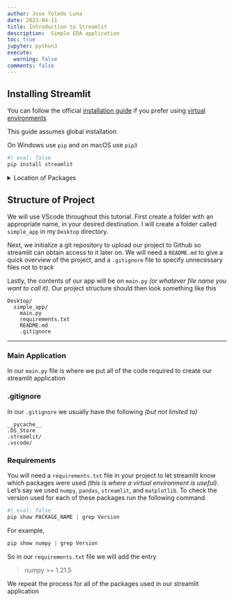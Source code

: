 ```yaml
---
author: Jose Toledo Luna
date: 2023-04-11
title: Introduction to Streamlit
description:  Simple EDA application
toc: true
jupyter: python3
execute:
  warning: false
comments: false
---
```



## Installing Streamlit

You can follow the official [installation guide](https://docs.streamlit.io/library/get-started/installation) if you prefer using [virtual environments](https://code.visualstudio.com/docs/python/environments)

This guide assumes global installation

On Windows use `pip` and on macOS use `pip3`

```python
#| eval: false
pip install streamlit
```

<details>
<summary>Location of Packages</summary>
If you want to know where your packages are installed run the command 

```python
#| eval: false
pip show PACKAGE_NAME | grep Location
```

For example, 

```python
pip show numpy | grep Location
```

</details>

## Structure of Project

We will use VScode throughout this tutorial. First create a folder with an appropriate name, in your desired destination. I will create a folder called `simple_app` in my `Desktop` directory.

Next, we initialize a git repository to upload our project to Github so streamlit can obtain access to it later on. We will need a `README.md` to give a quick overview of the project, and a `.gitignore` file to specify unnecessary files not to track

Lastly, the contents of our app will be on `main.py` *(or whatever file name you want to call it)*. Our project structure should then look something like this

```
Desktop/
  simple_app/
    main.py
    requirements.txt
    README.md
    .gitignore
```
---

### Main Application

In our `main.py` file is where we put all of the code required to create our streamlit application


### .gitignore

In our `.gitignore` we usually have the following *(but not limited to)*

```
__pycache__
.DS_Store
.streamlit/
.vscode/
```

### Requirements

You will need a `requirements.txt` file in your project to let streamlit know which packages were used *(this is where a virtual environment is useful)*. Let's say we used `numpy`, `pandas`, `streamlit`, and `matplotlib`. To check the version used for each of these packages run the following command

```python
#| eval: false
pip show PACKAGE_NAME | grep Version
```

For example,

```python
pip show numpy | grep Version
```

So in our `requirements.txt` file we will add the entry

> numpy >= 1.21.5

We repeat the process for all of the packages used in our streamlit application
























